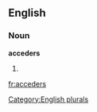 
==English==

===Noun===
'''acceders'''

# {{plural of|[[acceder]]}}

[[Category:English plurals]]

[[fr:acceders]]